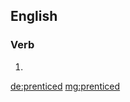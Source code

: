 ==English==

===Verb===
{{head|en|verb form}}

# {{en-past of|prentice}}

[[de:prenticed]]
[[mg:prenticed]]